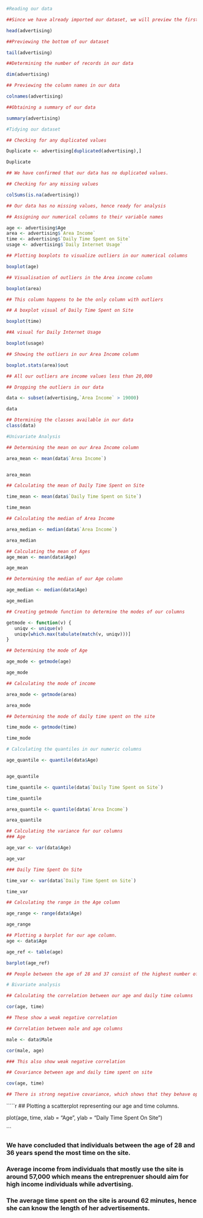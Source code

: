 






```{r}
#Reading our data

##Since we have already imported our dataset, we will preview the first 6 rows of the data.

head(advertising)

```




```{r}
##Previewing the bottom of our dataset

tail(advertising)


```

```{r}
##Determining the number of records in our data

dim(advertising)


```

```{r}
## Previewing the column names in our data

colnames(advertising)

```
```{r}
##Obtaining a summary of our data

summary(advertising)


```
```{r}
#Tidying our dataset

## Checking for any duplicated values

Duplicate <- advertising[duplicated(advertising),]

Duplicate

## We have confirmed that our data has no duplicated values.
```

```{r}
## Checking for any missing values

colSums(is.na(advertising))

## Our data has no missing values, hence ready for analysis
```

```{r}
## Assigning our numerical columns to their variable names

age <- advertising$Age
area <- advertising$`Area Income`
time <- advertising$`Daily Time Spent on Site`
usage <- advertising$`Daily Internet Usage`


```



```{r}
## Plotting boxplots to visualize outliers in our numerical columns

boxplot(age)
```


```{r}
## Visualisation of outliers in the Area income column

boxplot(area)

## This column happens to be the only column with outliers

```


```{r}
## A boxplot visual of Daily Time Spent on Site

boxplot(time)
```


```{r}
##A visual for Daily Internet Usage

boxplot(usage)
```


```{r}
## Showing the outliers in our Area Income column

boxplot.stats(area)$out

## All our outliers are income values less than 20,000
```


```{r}
## Dropping the outliers in our data

data <- subset(advertising,`Area Income` > 19000)

data
```


```{r}
## Dtermining the classes available in our data
class(data)
```


```{r}
#Univariate Analysis

## Determining the mean on our Area Income column

area_mean <- mean(data$`Area Income`)


area_mean
```

```{r}
## Calculating the mean of Daily Time Spent on Site

time_mean <- mean(data$`Daily Time Spent on Site`)

time_mean
```

```{r}
## Calculating the median of Area Income

area_median <- median(data$`Area Income`)

area_median

```


```{r}
## Calculating the mean of Ages
age_mean <- mean(data$Age)

age_mean
```

```{r}
## Determining the median of our Age column

age_median <- median(data$Age)

age_median

```

```{r}
## Creating getmode function to determine the modes of our columns

getmode <- function(v) {
   uniqv <- unique(v)
   uniqv[which.max(tabulate(match(v, uniqv)))]
}

```




```{r}
## Determining the mode of Age

age_mode <- getmode(age)

age_mode
```

```{r}
## Calculating the mode of income

area_mode <- getmode(area)

area_mode
```
```{r}
## Determining the mode of daily time spent on the site

time_mode <- getmode(time)

time_mode
```


```{r}
# Calculating the quantiles in our numeric columns

age_quantile <- quantile(data$Age)


age_quantile
```

```{r}

time_quantile <- quantile(data$`Daily Time Spent on Site`)

time_quantile
```




```{r}
area_quantile <- quantile(data$`Area Income`)

area_quantile

```

```{r}
## Calculating the variance for our columns
### Age 

age_var <- var(data$Age)

age_var

```

```{r}
### Daily Time Spent On Site

time_var <- var(data$`Daily Time Spent on Site`)

time_var
```

```{r}
## Calculating the range in the Age column

age_range <- range(data$Age)

age_range

```

```{r}
## Plotting a barplot for our age column.
age <- data$Age

age_ref <- table(age)

barplot(age_ref)

## People between the age of 28 and 37 consist of the highest number of of people who visit the site on average.
```

```{r}
# Bivariate analysis

## Calculating the correlation between our age and daily time columns

cor(age, time)

## These show a weak negative correlation
```
```{r}
## Correlation between male and age columns

male <- data$Male

cor(male, age)

### This also show weak negative correlation
```
```{r}
## Covariance between age and daily time spent on site

cov(age, time)

## There is strong negative covariance, which shows that they behave opposite to each other.

``````

`````{r}

## Plotting a scatterplot representing our age and time columns.

plot(age, time, xlab = "Age", ylab = "Daily Time Spent On Site")

```


### We have concluded that individuals between the age of 28 and 36 years spend the most time on the site.
### Average income from individuals that mostly use the site is around 57,000 which means the entreprenuer should aim for high income individuals while advertising.
### The average time spent on the site is around 62 minutes, hence she can know the length of her advertisements.
